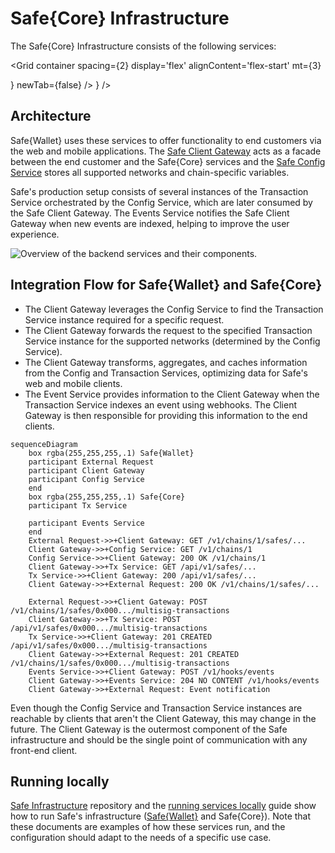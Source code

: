 

# Safe\{Core\} Infrastructure

The Safe\{Core\} Infrastructure consists of the following services:

<Grid
  container
  spacing={2}
  display='flex'
  alignContent='flex-start'
  mt={3}
>
  <Grid item xs={12} md={6}>
    <CustomCard
      title={'Safe Transaction Service'}
      description={'The Safe Transaction Service tracks transactions related to Safe contracts using tracing on Mainnet, Sepolia, and Gnosis Chain. It uses event indexing for the other chains. For each supported network there is one instance of the Transaction Service.'}
      url={'./transaction-service-overview'}
      icon={<SafeCoreAPI />}
      newTab={false}
    />
  </Grid>
  <Grid item xs={12} md={6}>
    <CustomCard
      title={'Safe Events Service'}
      description={'The Events Service handles Safe indexing events and delivers them as HTTP webhooks, connection to the events queue processed by the Transaction Service. The service\'s database stores the configuration of webhook destinations.'}
      url={'https://github.com/safe-global/safe-events-service'}
      icon={<SafeCoreSDK />}
      />
  </Grid>
</Grid>

## Architecture

Safe\{Wallet\} uses these services to offer functionality to end customers via the web and mobile applications. The [Safe Client Gateway](https://github.com/safe-global/safe-client-gateway-nest) acts as a facade between the end customer and the Safe\{Core\} services and the [Safe Config Service](https://github.com/safe-global/safe-config-service) stores all supported networks and chain-specific variables.

Safe's production setup consists of several instances of the Transaction Service orchestrated by the Config Service, which are later consumed by the Safe Client Gateway. The Events Service notifies the Safe Client Gateway when new events are indexed, helping to improve the user experience.

![Overview of the backend services and their components.](../../assets/diagram-services.png)

## Integration Flow for Safe\{Wallet\} and Safe\{Core\}

- The Client Gateway leverages the Config Service to find the Transaction Service instance required for a specific request.
- The Client Gateway forwards the request to the specified Transaction Service instance for the supported networks (determined by the Config Service).
- The Client Gateway transforms, aggregates, and caches information from the Config and Transaction Services, optimizing data for Safe's web and mobile clients.
- The Event Service provides information to the Client Gateway when the Transaction Service indexes an event using webhooks. The Client Gateway is then responsible for providing this information to the end clients.

``` mermaid
sequenceDiagram
    box rgba(255,255,255,.1) Safe{Wallet}
    participant External Request
    participant Client Gateway
    participant Config Service
    end
    box rgba(255,255,255,.1) Safe{Core}
    participant Tx Service
    
    participant Events Service
    end
    External Request->>+Client Gateway: GET /v1/chains/1/safes/...
    Client Gateway->>+Config Service: GET /v1/chains/1
    Config Service->>+Client Gateway: 200 OK /v1/chains/1
    Client Gateway->>+Tx Service: GET /api/v1/safes/...
    Tx Service->>+Client Gateway: 200 /api/v1/safes/...
    Client Gateway->>+External Request: 200 OK /v1/chains/1/safes/...

    External Request->>+Client Gateway: POST /v1/chains/1/safes/0x000.../multisig-transactions
    Client Gateway->>+Tx Service: POST /api/v1/safes/0x000.../multisig-transactions
    Tx Service->>+Client Gateway: 201 CREATED /api/v1/safes/0x000.../multisig-transactions
    Client Gateway->>+External Request: 201 CREATED /v1/chains/1/safes/0x000.../multisig-transactions
    Events Service->>+Client Gateway: POST /v1/hooks/events
    Client Gateway->>+Events Service: 204 NO CONTENT /v1/hooks/events
    Client Gateway->>+External Request: Event notification
```

Even though the Config Service and Transaction Service instances are reachable by clients that aren't the Client Gateway, this may change in the future. The Client Gateway is the outermost component of the Safe infrastructure and should be the single point of communication with any front-end client.

## Running locally

[Safe Infrastructure](https://github.com/safe-global/safe-infrastructure) repository and the [running services locally](https://github.com/safe-global/safe-infrastructure/blob/main/docs/running_locally.md) guide show how to run Safe's infrastructure ([Safe\{Wallet\}](https://app.safe.global) and Safe\{Core\}). Note that these documents are examples of how these services run, and the configuration should adapt to the needs of a specific use case.
